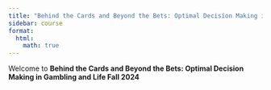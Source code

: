 ```yaml
---
title: "Behind the Cards and Beyond the Bets: Optimal Decision Making in Gambling and Life"
sidebar: course
format:
  html:
    math: true
---
```


Welcome to **Behind the Cards and Beyond the Bets: Optimal Decision Making in Gambling and Life Fall 2024**